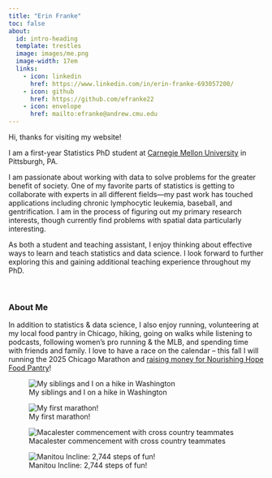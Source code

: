 ```yaml
---
title: "Erin Franke"
toc: false
about:
  id: intro-heading
  template: trestles
  image: images/me.png
  image-width: 17em
  links:
    - icon: linkedin
      href: https://www.linkedin.com/in/erin-franke-693057200/
    - icon: github
      href: https://github.com/efranke22
    - icon: envelope
      href: mailto:efranke@andrew.cmu.edu
---
```


::: {#intro-heading}
Hi, thanks for visiting my website!

I am a first-year Statistics PhD student at [Carnegie Mellon University](https://www.cmu.edu/dietrich/statistics-datascience/index.html) in Pittsburgh, PA.

I am passionate about working with data to solve problems for the greater benefit of society. One of my favorite parts of statistics is getting to collaborate with experts in all different fields---my past work has touched applications including chronic lymphocytic leukemia, baseball, and gentrification. I am in the process of figuring out my primary research interests, though currently find problems with spatial data particularly interesting.

As both a student and teaching assistant, I enjoy thinking about effective ways to learn and teach statistics and data science. I look forward to further exploring this and gaining additional teaching experience throughout my PhD.

<br>
:::

### About Me

In addition to statistics & data science, I also enjoy running, volunteering at my local food pantry in Chicago, hiking, going on walks while listening to podcasts, following women's pro running & the MLB, and spending time with friends and family. I love to have a race on the calendar -- this fall I will running the 2025 Chicago Marathon and [raising money for Nourishing Hope Food Pantry](https://give.nourishinghopechi.org/fundraiser/5972974)!

::: {layout-nrow="2"}
![My siblings and I on a hike in Washington](images/fam.png)

![My first marathon!](images/marathon.png)

![Macalester commencement with cross country teammates](images/grad.png)

![Manitou Incline: 2,744 steps of fun!](images/ascent.png)
:::
